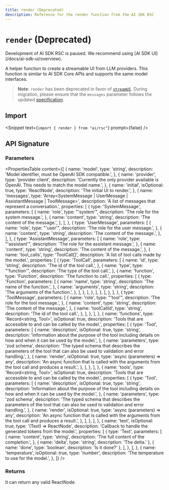```yaml
---
title: render (Deprecated)
description: Reference for the render function from the AI SDK RSC
---
```


# `render` (Deprecated)

<Note type="warning">
  Development of AI SDK RSC is paused. We recommend using [AI SDK
  UI](/docs/ai-sdk-ui/overview).
</Note>

A helper function to create a streamable UI from LLM providers. This function is similar to AI SDK Core APIs and supports the same model interfaces.

> **Note**: `render` has been deprecated in favor of [`streamUI`](/docs/reference/ai-sdk-rsc/stream-ui). During migration, please ensure that the `messages` parameter follows the updated [specification](/docs/reference/ai-sdk-rsc/stream-ui#messages).

## Import

<Snippet text={`import { render } from "ai/rsc"`} prompt={false} />

## API Signature

### Parameters

<PropertiesTable
  content={[
    {
      name: 'model',
      type: 'string',
      description: 'Model identifier, must be OpenAI SDK compatible.',
    },
    {
      name: 'provider',
      type: 'provider client',
      description:
        'Currently the only provider available is OpenAI. This needs to match the model name.',
    },
    {
      name: 'initial',
      isOptional: true,
      type: 'ReactNode',
      description: 'The initial UI to render.',
    },
    {
      name: 'messages',
      type: 'Array<SystemMessage | UserMessage | AssistantMessage | ToolMessage>',
      description: 'A list of messages that represent a conversation.',
      properties: [
        {
          type: 'SystemMessage',
          parameters: [
            {
              name: 'role',
              type: "'system'",
              description: 'The role for the system message.',
            },
            {
              name: 'content',
              type: 'string',
              description: 'The content of the message.',
            },
          ],
        },
        {
          type: 'UserMessage',
          parameters: [
            {
              name: 'role',
              type: "'user'",
              description: 'The role for the user message.',
            },
            {
              name: 'content',
              type: 'string',
              description: 'The content of the message.',
            },
          ],
        },
        {
          type: 'AssistantMessage',
          parameters: [
            {
              name: 'role',
              type: "'assistant'",
              description: 'The role for the assistant message.',
            },
            {
              name: 'content',
              type: 'string',
              description: 'The content of the message.',
            },
            {
              name: 'tool_calls',
              type: 'ToolCall[]',
              description: 'A list of tool calls made by the model.',
              properties: [
                {
                  type: 'ToolCall',
                  parameters: [
                    {
                      name: 'id',
                      type: 'string',
                      description: 'The id of the tool call.',
                    },
                    {
                      name: 'type',
                      type: "'function'",
                      description: 'The type of the tool call.',
                    },
                    {
                      name: 'function',
                      type: 'Function',
                      description: 'The function to call.',
                      properties: [
                        {
                          type: 'Function',
                          parameters: [
                            {
                              name: 'name',
                              type: 'string',
                              description: 'The name of the function.',
                            },
                            {
                              name: 'arguments',
                              type: 'string',
                              description: 'The arguments of the function.',
                            },
                          ],
                        },
                      ],
                    },
                  ],
                },
              ],
            },
          ],
        },
        {
          type: 'ToolMessage',
          parameters: [
            {
              name: 'role',
              type: "'tool'",
              description: 'The role for the tool message.',
            },
            {
              name: 'content',
              type: 'string',
              description: 'The content of the message.',
            },
            {
              name: 'toolCallId',
              type: 'string',
              description: 'The id of the tool call.',
            },
          ],
        },
      ],
    },
    {
      name: 'functions',
      type: 'Record<string, Tool>',
      isOptional: true,
      description:
        'Tools that are accessible to and can be called by the model.',
      properties: [
        {
          type: 'Tool',
          parameters: [
            {
              name: 'description',
              isOptional: true,
              type: 'string',
              description:
                'Information about the purpose of the tool including details on how and when it can be used by the model.',
            },
            {
              name: 'parameters',
              type: 'zod schema',
              description:
                'The typed schema that describes the parameters of the tool that can also be used to validation and error handling.',
            },
            {
              name: 'render',
              isOptional: true,
              type: 'async (parameters) => any',
              description:
                'An async function that is called with the arguments from the tool call and produces a result.',
            },
          ],
        },
      ],
    },
    {
      name: 'tools',
      type: 'Record<string, Tool>',
      isOptional: true,
      description:
        'Tools that are accessible to and can be called by the model.',
      properties: [
        {
          type: 'Tool',
          parameters: [
            {
              name: 'description',
              isOptional: true,
              type: 'string',
              description:
                'Information about the purpose of the tool including details on how and when it can be used by the model.',
            },
            {
              name: 'parameters',
              type: 'zod schema',
              description:
                'The typed schema that describes the parameters of the tool that can also be used to validation and error handling.',
            },
            {
              name: 'render',
              isOptional: true,
              type: 'async (parameters) => any',
              description:
                'An async function that is called with the arguments from the tool call and produces a result.',
            },
          ],
        },
      ],
    },
    {
      name: 'text',
      isOptional: true,
      type: '(Text) => ReactNode',
      description: 'Callback to handle the generated tokens from the model.',
      properties: [
        {
          type: 'Text',
          parameters: [
            {
              name: 'content',
              type: 'string',
              description: 'The full content of the completion.',
            },
            { name: 'delta', type: 'string', description: 'The delta.' },
            { name: 'done', type: 'boolean', description: 'Is it done?' },
          ],
        },
      ],
    },
    {
      name: 'temperature',
      isOptional: true,
      type: 'number',
      description: 'The temperature to use for the model.',
    },
  ]}
/>

### Returns

It can return any valid ReactNode.
